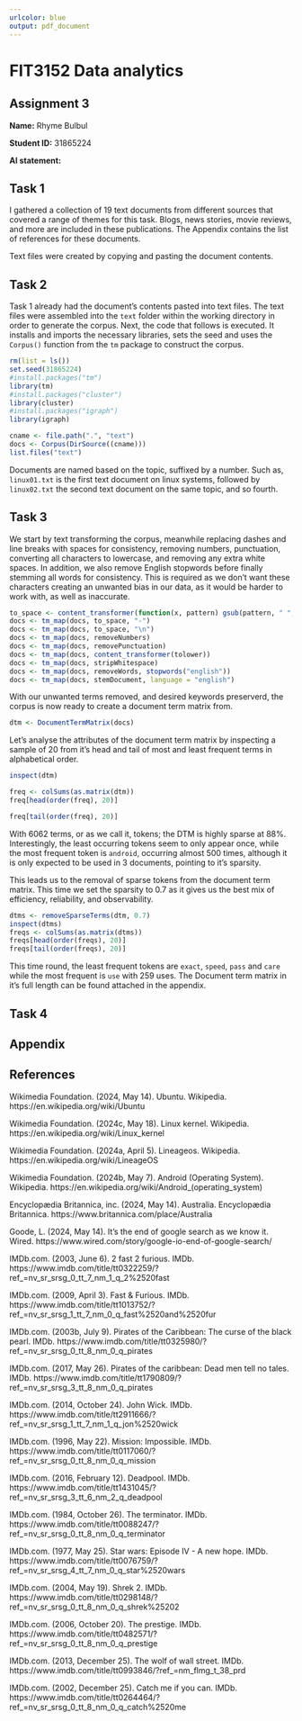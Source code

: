 ```yaml
---
urlcolor: blue
output: pdf_document
---
```

# FIT3152 Data analytics

## Assignment 3

**Name:** Rhyme Bulbul

**Student ID:** 31865224

**AI statement:** 



## Task 1
I gathered a collection of 19 text documents from different sources that covered a range of themes for this task. Blogs, news stories, movie reviews, and more are included in these publications. The Appendix contains the list of references for these documents.

Text files were created by copying and pasting the document contents.


## Task 2
Task 1 already had the document's contents pasted into text files. The text files were assembled into the `text` folder within the working directory in order to generate the corpus. Next, the code that follows is executed. It installs and imports the necessary libraries, sets the seed and uses the `Corpus()` function from the `tm` package to construct the corpus.

```r
rm(list = ls())
set.seed(31865224)
#install.packages("tm")
library(tm)
#install.packages("cluster")
library(cluster)
#install.packages("igraph")
library(igraph)

cname <- file.path(".", "text")
docs <- Corpus(DirSource((cname)))
list.files("text")
```

Documents are named based on the topic, suffixed by a number. Such as, `linux01.txt` is the first text document on linux systems, followed by `linux02.txt` the second text document on the same topic, and so fourth.


## Task 3

We start by text transforming the corpus, meanwhile replacing dashes and line breaks with spaces for consistency, removing numbers, punctuation, converting all characters to lowercase, and removing any extra white spaces. In addition, we also remove English stopwords before finally stemming all words for consistency. This is required as we don't want these characters creating an unwanted bias in our data, as it would be harder to work with, as well as inaccurate.

```r
to_space <- content_transformer(function(x, pattern) gsub(pattern, " ", x))
docs <- tm_map(docs, to_space, "-")
docs <- tm_map(docs, to_space, "\n")
docs <- tm_map(docs, removeNumbers)
docs <- tm_map(docs, removePunctuation)
docs <- tm_map(docs, content_transformer(tolower))
docs <- tm_map(docs, stripWhitespace)
docs <- tm_map(docs, removeWords, stopwords("english"))
docs <- tm_map(docs, stemDocument, language = "english")
```

With our unwanted terms removed, and desired keywords preserverd, the corpus is now ready to create a document term matrix from.

```r
dtm <- DocumentTermMatrix(docs)
```

Let's analyse the attributes of the document term matrix by inspecting a sample of 20 from it's head and tail of most and least frequent terms in alphabetical order.

```r
inspect(dtm)
```

```r
freq <- colSums(as.matrix(dtm))
freq[head(order(freq), 20)]
```

```r
freq[tail(order(freq), 20)]
```

With 6062 terms, or as we call it, tokens; the DTM is highly sparse at 88%. Interestingly, the least occurring tokens seem to only appear once, while the most frequent token is `android`, occurring almost 500 times, although it is only expected to be used in 3 documents, pointing to it's sparsity.

This leads us to the removal of sparse tokens from the document term matrix. This time we set the sparsity to 0.7 as it gives us the best mix of efficiency, reliability, and observability.

<!-- The next step is to remove sparse terms from the DTM. The maximal allowed sparsity, `sparse`, is set to 0.65, which gives a DTM with 54% sparsity and 32 tokens. A DTM closer to the guideline with 51% sparsity and 23 tokens can be obtained by setting `sparse` to 0.6, but through my analysis I observed that the 32-token DTM gives a better cluster dendrogram and network graph. **I also discovered that setting the sparsity even higher further improves the clustering, but I avoided this due to efficiency issues and poor readability of graphs.** -->

```r
dtms <- removeSparseTerms(dtm, 0.7)
inspect(dtms)
freqs <- colSums(as.matrix(dtms))
freqs[head(order(freqs), 20)]
freqs[tail(order(freqs), 20)]
```

This time round, the least frequent tokens are `exact`, `speed`, `pass` and `care` while the most frequent is `use` with 259 uses. The Document term matrix in it's full length can be found attached in the appendix.


## Task 4






















































## Appendix


## References

Wikimedia Foundation. (2024, May 14). Ubuntu. Wikipedia. https://en.wikipedia.org/wiki/Ubuntu 

Wikimedia Foundation. (2024c, May 18). Linux kernel. Wikipedia. https://en.wikipedia.org/wiki/Linux_kernel 

Wikimedia Foundation. (2024a, April 5). Lineageos. Wikipedia. https://en.wikipedia.org/wiki/LineageOS 

Wikimedia Foundation. (2024b, May 7). Android (Operating System). Wikipedia. https://en.wikipedia.org/wiki/Android_(operating_system) 

Encyclopædia Britannica, inc. (2024, May 14). Australia. Encyclopædia Britannica. https://www.britannica.com/place/Australia 

Goode, L. (2024, May 14). It’s the end of google search as we know it. Wired. https://www.wired.com/story/google-io-end-of-google-search/ 

IMDb.com. (2003, June 6). 2 fast 2 furious. IMDb. https://www.imdb.com/title/tt0322259/?ref_=nv_sr_srsg_0_tt_7_nm_1_q_2%2520fast 

IMDb.com. (2009, April 3). Fast & Furious. IMDb. https://www.imdb.com/title/tt1013752/?ref_=nv_sr_srsg_1_tt_7_nm_0_q_fast%2520and%2520fur 

IMDb.com. (2003b, July 9). Pirates of the Caribbean: The curse of the black pearl. IMDb. https://www.imdb.com/title/tt0325980/?ref_=nv_sr_srsg_0_tt_8_nm_0_q_pirates 

IMDb.com. (2017, May 26). Pirates of the caribbean: Dead men tell no tales. IMDb. https://www.imdb.com/title/tt1790809/?ref_=nv_sr_srsg_3_tt_8_nm_0_q_pirates 

IMDb.com. (2014, October 24). John Wick. IMDb. https://www.imdb.com/title/tt2911666/?ref_=nv_sr_srsg_1_tt_7_nm_1_q_jon%2520wick 

IMDb.com. (1996, May 22). Mission: Impossible. IMDb. https://www.imdb.com/title/tt0117060/?ref_=nv_sr_srsg_0_tt_8_nm_0_q_mission 

IMDb.com. (2016, February 12). Deadpool. IMDb. https://www.imdb.com/title/tt1431045/?ref_=nv_sr_srsg_3_tt_6_nm_2_q_deadpool 

IMDb.com. (1984, October 26). The terminator. IMDb. https://www.imdb.com/title/tt0088247/?ref_=nv_sr_srsg_0_tt_8_nm_0_q_terminator 

IMDb.com. (1977, May 25). Star wars: Episode IV - A new hope. IMDb. https://www.imdb.com/title/tt0076759/?ref_=nv_sr_srsg_4_tt_7_nm_0_q_star%2520wars 

IMDb.com. (2004, May 19). Shrek 2. IMDb. https://www.imdb.com/title/tt0298148/?ref_=nv_sr_srsg_0_tt_8_nm_0_q_shrek%25202 

IMDb.com. (2006, October 20). The prestige. IMDb. https://www.imdb.com/title/tt0482571/?ref_=nv_sr_srsg_0_tt_8_nm_0_q_prestige 

IMDb.com. (2013, December 25). The wolf of wall street. IMDb. https://www.imdb.com/title/tt0993846/?ref_=nm_flmg_t_38_prd 

IMDb.com. (2002, December 25). Catch me if you can. IMDb. https://www.imdb.com/title/tt0264464/?ref_=nv_sr_srsg_0_tt_8_nm_0_q_catch%2520me 




